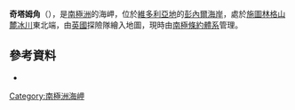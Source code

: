 {{Coord|70|18|S|162|42|E|source:GNIS|display=title}}

'''奇塔姆角'''（{{lang-en|Cape Cheetham}}），是[[南極洲|南極洲]]的海岬，位於[[維多利亞地|維多利亞地]]的[[彭內爾海岸|彭內爾海岸]]，處於[[施圖林格山麓冰川|施圖林格山麓冰川]]東北端，由[[英國|英國]]探險隊繪入地圖，現時由[[南極條約體系|南極條約體系]]管理。

==參考資料==
* {{usgs-gazetteer|id=2700|name=Cheetham, Cape}}

{{Antarctica-geo-stub}}
[[Category:南極洲海岬|Category:南極洲海岬]]